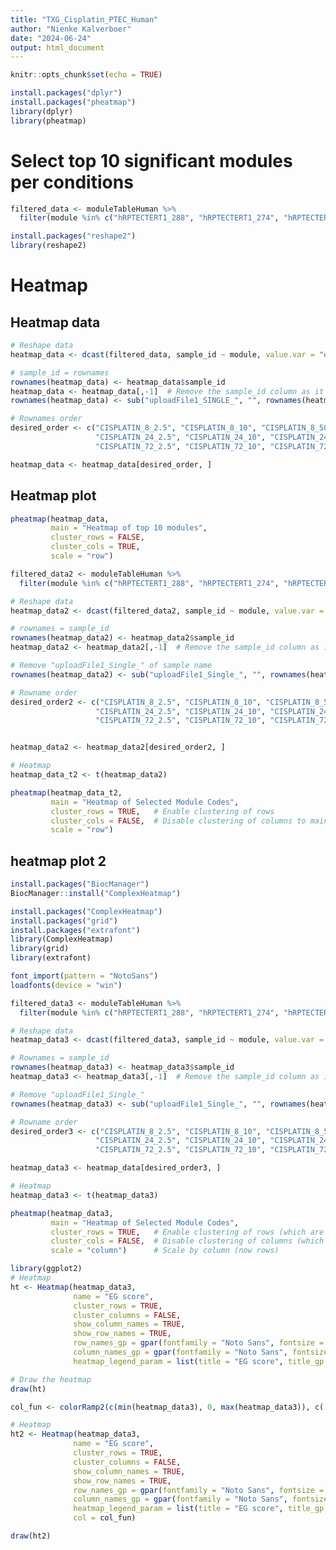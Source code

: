 ```yaml
---
title: "TXG_Cisplatin_PTEC_Human"
author: "Nienke Kalverboer"
date: "2024-06-24"
output: html_document
---
```


```r
knitr::opts_chunk$set(echo = TRUE)
```

```r
install.packages("dplyr")
install.packages("pheatmap")
library(dplyr)
library(pheatmap)

```

# Select top 10 significant modules per conditions

```r
filtered_data <- moduleTableHuman %>%
  filter(module %in% c("hRPTECTERT1_288", "hRPTECTERT1_274", "hRPTECTERT1_136", "hRPTECTERT1_66", "hRPTECTERT1_287", "hRPTECTERT1_182", "hRPTECTERT1_220", "hRPTECTERT1_210", "hRPTECTERT1_237", "hRPTECTERT1_167", "hRPTECTERT1_276", "hRPTECTERT1_291", "hRPTECTERT1_80", "hRPTECTERT1_251", "hRPTECTERT1_118", "hRPTECTERT1_231", "hRPTECTERT1_188", "hRPTECTERT1_171", "hRPTECTERT1_178", "hRPTECTERT1_259", "hRPTECTERT1_215", "hRPTECTERT1_137", "hRPTECTERT1_151", "hRPTECTERT1_77", "hRPTECTERT1_278", "hRPTECTERT1_262", "hRPTECTERT1_160", "hRPTECTERT1_273", "hRPTECTERT1_175", "hRPTECTERT1_73", "hRPTECTERT1_224", "hRPTECTERT1_213", "hRPTECTERT1_249"))
```


```r
install.packages("reshape2")
library(reshape2)
```

# Heatmap
## Heatmap data
```r

# Reshape data
heatmap_data <- dcast(filtered_data, sample_id ~ module, value.var = "eg_score")

# sample_id = rownames
rownames(heatmap_data) <- heatmap_data$sample_id
heatmap_data <- heatmap_data[,-1]  # Remove the sample_id column as it is now the rownames
rownames(heatmap_data) <- sub("uploadFile1_SINGLE_", "", rownames(heatmap_data))

# Rownames order
desired_order <- c("CISPLATIN_8_2.5", "CISPLATIN_8_10", "CISPLATIN_8_50",
                   "CISPLATIN_24_2.5", "CISPLATIN_24_10", "CISPLATIN_24_50",
                   "CISPLATIN_72_2.5", "CISPLATIN_72_10", "CISPLATIN_72_50")

heatmap_data <- heatmap_data[desired_order, ]
```

## Heatmap plot
```r
pheatmap(heatmap_data, 
         main = "Heatmap of top 10 modules", 
         cluster_rows = FALSE, 
         cluster_cols = TRUE, 
         scale = "row")
```

```r

filtered_data2 <- moduleTableHuman %>%
  filter(module %in% c("hRPTECTERT1_288", "hRPTECTERT1_274", "hRPTECTERT1_136", "hRPTECTERT1_66", "hRPTECTERT1_287", "hRPTECTERT1_182", "hRPTECTERT1_220", "hRPTECTERT1_210", "hRPTECTERT1_237", "hRPTECTERT1_167", "hRPTECTERT1_276", "hRPTECTERT1_291", "hRPTECTERT1_80", "hRPTECTERT1_251", "hRPTECTERT1_118", "hRPTECTERT1_231", "hRPTECTERT1_188", "hRPTECTERT1_171", "hRPTECTERT1_178", "hRPTECTERT1_259", "hRPTECTERT1_215", "hRPTECTERT1_137", "hRPTECTERT1_151", "hRPTECTERT1_77", "hRPTECTERT1_278", "hRPTECTERT1_262", "hRPTECTERT1_160", "hRPTECTERT1_273", "hRPTECTERT1_175", "hRPTECTERT1_73", "hRPTECTERT1_224", "hRPTECTERT1_213", "hRPTECTERT1_249"))

# Reshape data
heatmap_data2 <- dcast(filtered_data2, sample_id ~ module, value.var = "eg_score")

# rownames = sample_id
rownames(heatmap_data2) <- heatmap_data2$sample_id
heatmap_data2 <- heatmap_data2[,-1]  # Remove the sample_id column as it is now the rownames

# Remove "uploadFile1_Single_" of sample name
rownames(heatmap_data2) <- sub("uploadFile1_Single_", "", rownames(heatmap_data2))

# Rowname order
desired_order2 <- c("CISPLATIN_8_2.5", "CISPLATIN_8_10", "CISPLATIN_8_50",
                   "CISPLATIN_24_2.5", "CISPLATIN_24_10", "CISPLATIN_24_50",
                   "CISPLATIN_72_2.5", "CISPLATIN_72_10", "CISPLATIN_72_50")


heatmap_data2 <- heatmap_data2[desired_order2, ]

# Heatmap
heatmap_data_t2 <- t(heatmap_data2)

pheatmap(heatmap_data_t2, 
         main = "Heatmap of Selected Module Codes", 
         cluster_rows = TRUE,   # Enable clustering of rows
         cluster_cols = FALSE,  # Disable clustering of columns to maintain order
         scale = "row")

```


## heatmap plot 2
```r
install.packages("BiocManager")
BiocManager::install("ComplexHeatmap")
```


```r
install.packages("ComplexHeatmap")
install.packages("grid")
install.packages("extrafont")
library(ComplexHeatmap)
library(grid)
library(extrafont)

font_import(pattern = "NotoSans")
loadfonts(device = "win")  
```


```r

filtered_data3 <- moduleTableHuman %>%
  filter(module %in% c("hRPTECTERT1_288", "hRPTECTERT1_274", "hRPTECTERT1_136", "hRPTECTERT1_66", "hRPTECTERT1_287", "hRPTECTERT1_182", "hRPTECTERT1_220", "hRPTECTERT1_210", "hRPTECTERT1_237", "hRPTECTERT1_167", "hRPTECTERT1_276", "hRPTECTERT1_291", "hRPTECTERT1_80", "hRPTECTERT1_251", "hRPTECTERT1_118", "hRPTECTERT1_231", "hRPTECTERT1_188", "hRPTECTERT1_171", "hRPTECTERT1_178", "hRPTECTERT1_259", "hRPTECTERT1_215", "hRPTECTERT1_137", "hRPTECTERT1_151", "hRPTECTERT1_77", "hRPTECTERT1_278", "hRPTECTERT1_262", "hRPTECTERT1_160", "hRPTECTERT1_273", "hRPTECTERT1_175", "hRPTECTERT1_73", "hRPTECTERT1_224", "hRPTECTERT1_213", "hRPTECTERT1_249"))

# Reshape data
heatmap_data3 <- dcast(filtered_data3, sample_id ~ module, value.var = "eg_score")

# Rownames = sample_id
rownames(heatmap_data3) <- heatmap_data3$sample_id
heatmap_data3 <- heatmap_data3[,-1]  # Remove the sample_id column as it is now the rownames

# Remove "uploadFile1_Single_"
rownames(heatmap_data3) <- sub("uploadFile1_Single_", "", rownames(heatmap_data3))

# Rowname order
desired_order3 <- c("CISPLATIN_8_2.5", "CISPLATIN_8_10", "CISPLATIN_8_50",
                   "CISPLATIN_24_2.5", "CISPLATIN_24_10", "CISPLATIN_24_50",
                   "CISPLATIN_72_2.5", "CISPLATIN_72_10", "CISPLATIN_72_50")

heatmap_data3 <- heatmap_data[desired_order3, ]

# Heatmap
heatmap_data3 <- t(heatmap_data3)

pheatmap(heatmap_data3, 
         main = "Heatmap of Selected Module Codes", 
         cluster_rows = TRUE,   # Enable clustering of rows (which are now the original columns)
         cluster_cols = FALSE,  # Disable clustering of columns (which are now the original rows)
         scale = "column")      # Scale by column (now rows)

```


```r
library(ggplot2)
# Heatmap
ht <- Heatmap(heatmap_data3, 
              name = "EG score", 
              cluster_rows = TRUE, 
              cluster_columns = FALSE, 
              show_column_names = TRUE, 
              show_row_names = TRUE,
              row_names_gp = gpar(fontfamily = "Noto Sans", fontsize = 10), 
              column_names_gp = gpar(fontfamily = "Noto Sans", fontsize = 10),  
              heatmap_legend_param = list(title = "EG score", title_gp = gpar(fontfamily = "Noto Sans", fontsize = 10)))

# Draw the heatmap
draw(ht)
```




```r
col_fun <- colorRamp2(c(min(heatmap_data3), 0, max(heatmap_data3)), c( "blue", "white", "red"))

# Heatmap
ht2 <- Heatmap(heatmap_data3, 
              name = "EG score", 
              cluster_rows = TRUE, 
              cluster_columns = FALSE, 
              show_column_names = TRUE, 
              show_row_names = TRUE,
              row_names_gp = gpar(fontfamily = "Noto Sans", fontsize = 10), 
              column_names_gp = gpar(fontfamily = "Noto Sans", fontsize = 10),  
              heatmap_legend_param = list(title = "EG score", title_gp = gpar(fontfamily = "Noto Sans", fontsize = 10)),
              col = col_fun)  

draw(ht2)
```


